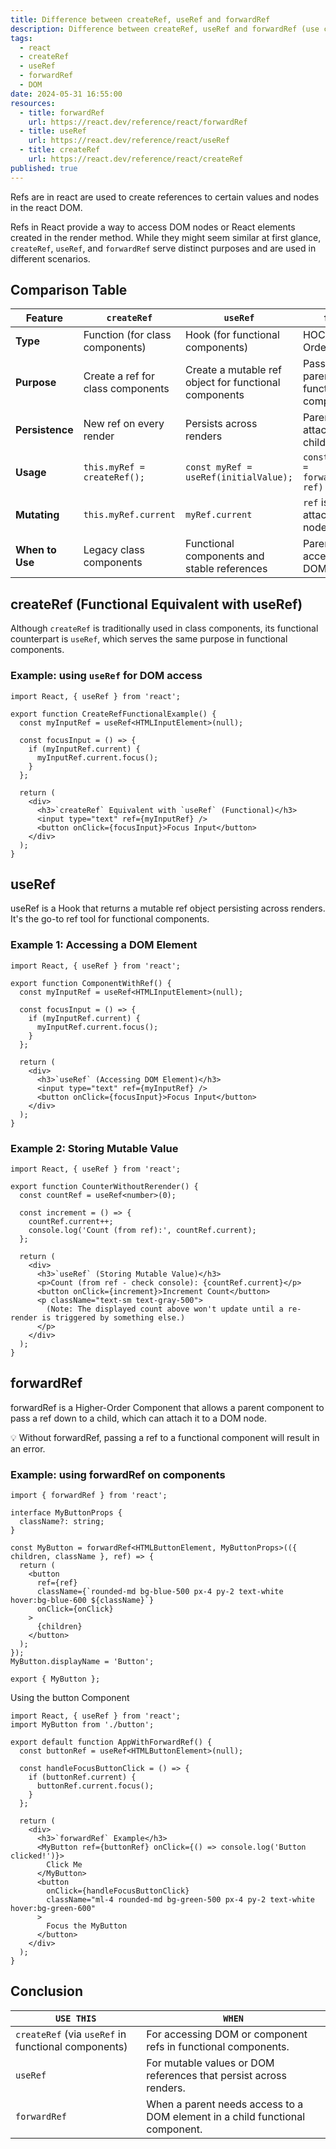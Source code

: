 ```yaml
---
title: Difference between createRef, useRef and forwardRef
description: Difference between createRef, useRef and forwardRef (use cases and examples)
tags:
  - react
  - createRef
  - useRef
  - forwardRef
  - DOM
date: 2024-05-31 16:55:00
resources:
  - title: forwardRef
    url: https://react.dev/reference/react/forwardRef
  - title: useRef
    url: https://react.dev/reference/react/useRef
  - title: createRef
    url: https://react.dev/reference/react/createRef
published: true
---
```


Refs are in react are used to create references to certain values and nodes in the react DOM.

Refs in React provide a way to access DOM nodes or React elements created in the render method. While they might seem similar at first glance, `createRef`, `useRef`, and `forwardRef` serve distinct purposes and are used in different scenarios.

## Comparison Table

| Feature         | `createRef`                       | `useRef`                                              | `forwardRef`                                             |
| --------------- | --------------------------------- | ----------------------------------------------------- | -------------------------------------------------------- |
| **Type**        | Function (for class components)   | Hook (for functional components)                      | HOC (Higher-Order Component)                             |
| **Purpose**     | Create a ref for class components | Create a mutable ref object for functional components | Pass a ref from a parent to a child functional component |
| **Persistence** | New ref on every render           | Persists across renders                               | Parent's ref is attached to a child's DOM node           |
| **Usage**       | `this.myRef = createRef();`       | `const myRef = useRef(initialValue);`                 | `const MyComponent = forwardRef((props, ref) => ...)`    |
| **Mutating**    | `this.myRef.current`              | `myRef.current`                                       | `ref` is passed and attached to a DOM node               |
| **When to Use** | Legacy class components           | Functional components and stable references           | Parent needs direct access to child DOM node             |

## createRef (Functional Equivalent with useRef)

Although `createRef` is traditionally used in class components, its functional counterpart is `useRef`, which serves the same purpose in functional components.

### Example: using `useRef` for DOM access

```tsx id="tab-language" ts2js
import React, { useRef } from 'react';

export function CreateRefFunctionalExample() {
  const myInputRef = useRef<HTMLInputElement>(null);

  const focusInput = () => {
    if (myInputRef.current) {
      myInputRef.current.focus();
    }
  };

  return (
    <div>
      <h3>`createRef` Equivalent with `useRef` (Functional)</h3>
      <input type="text" ref={myInputRef} />
      <button onClick={focusInput}>Focus Input</button>
    </div>
  );
}
```

## useRef

useRef is a Hook that returns a mutable ref object persisting across renders. It's the go-to ref tool for functional components.

### Example 1: Accessing a DOM Element

```tsx id="tab-language" ts2js
import React, { useRef } from 'react';

export function ComponentWithRef() {
  const myInputRef = useRef<HTMLInputElement>(null);

  const focusInput = () => {
    if (myInputRef.current) {
      myInputRef.current.focus();
    }
  };

  return (
    <div>
      <h3>`useRef` (Accessing DOM Element)</h3>
      <input type="text" ref={myInputRef} />
      <button onClick={focusInput}>Focus Input</button>
    </div>
  );
}
```

### Example 2: Storing Mutable Value

```tsx id="tab-language" ts2js
import React, { useRef } from 'react';

export function CounterWithoutRerender() {
  const countRef = useRef<number>(0);

  const increment = () => {
    countRef.current++;
    console.log('Count (from ref):', countRef.current);
  };

  return (
    <div>
      <h3>`useRef` (Storing Mutable Value)</h3>
      <p>Count (from ref - check console): {countRef.current}</p>
      <button onClick={increment}>Increment Count</button>
      <p className="text-sm text-gray-500">
        (Note: The displayed count above won't update until a re-render is triggered by something else.)
      </p>
    </div>
  );
}
```

## forwardRef

forwardRef is a Higher-Order Component that allows a parent component to pass a ref down to a child, which can attach it to a DOM node.

<Callout>💡 Without forwardRef, passing a ref to a functional component will result in an error.</Callout>

### Example: using forwardRef on components

```tsx id="tab-language" ts2js title="button.tsx"
import { forwardRef } from 'react';

interface MyButtonProps {
  className?: string;
}

const MyButton = forwardRef<HTMLButtonElement, MyButtonProps>(({ children, className }, ref) => {
  return (
    <button
      ref={ref}
      className={`rounded-md bg-blue-500 px-4 py-2 text-white hover:bg-blue-600 ${className}`}
      onClick={onClick}
    >
      {children}
    </button>
  );
});
MyButton.displayName = 'Button';

export { MyButton };
```

Using the button Component

```tsx id="tab-language" ts2js title="App.tsx"
import React, { useRef } from 'react';
import MyButton from './button';

export default function AppWithForwardRef() {
  const buttonRef = useRef<HTMLButtonElement>(null);

  const handleFocusButtonClick = () => {
    if (buttonRef.current) {
      buttonRef.current.focus();
    }
  };

  return (
    <div>
      <h3>`forwardRef` Example</h3>
      <MyButton ref={buttonRef} onClick={() => console.log('Button clicked!')}>
        Click Me
      </MyButton>
      <button
        onClick={handleFocusButtonClick}
        className="ml-4 rounded-md bg-green-500 px-4 py-2 text-white hover:bg-green-600"
      >
        Focus the MyButton
      </button>
    </div>
  );
}
```

## Conclusion

| `USE THIS`                                          | `WHEN`                                                                       |
| --------------------------------------------------- | ---------------------------------------------------------------------------- |
| `createRef` (via `useRef` in functional components) | For accessing DOM or component refs in functional components.                |
| `useRef`                                            | For mutable values or DOM references that persist across renders.            |
| `forwardRef`                                        | When a parent needs access to a DOM element in a child functional component. |
